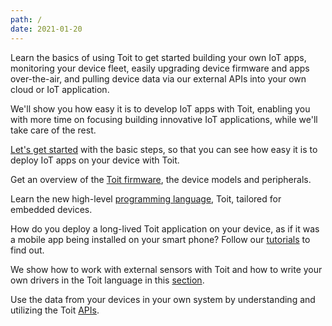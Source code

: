 ```yaml
---
path: /
date: 2021-01-20
---
```


<Title>Documentation</Title>

Learn the basics of using Toit to get started building your own IoT apps,
monitoring your device fleet, easily upgrading device firmware and apps
over-the-air, and pulling device data via our external APIs into your own cloud
or IoT application.

We'll show you how easy it is to develop IoT apps with Toit, enabling you with
more time on focusing building innovative IoT applications, while we'll take
care of the rest.

<Boxes>

<Box title="Quick start guide">

[Let's get started](quick_start_guide) with the basic steps, so that you can see how easy it is to deploy IoT apps on your device with Toit.

</Box>
<Box title="Toit firmware">

Get an overview of the [Toit firmware](firmware), the device models and peripherals.

</Box>
<Box title="Toit language guide">

Learn the new high-level [programming language](language/language), Toit, tailored for embedded devices.

</Box>
<Box title="Tutorials">

How do you deploy a long-lived Toit application on your device, as if it was a mobile app being installed on your smart phone? Follow our [tutorials](tutorials) to find out.

</Box>
<Box title="Drivers and sensors">

We show how to work with external sensors with Toit and how to write your own drivers in the Toit language in this [section](sensors).

</Box>
<Box title="Toit API">

Use the data from your devices in your own system by understanding and utilizing the Toit [APIs](apis/api).

</Box>

</Boxes>
